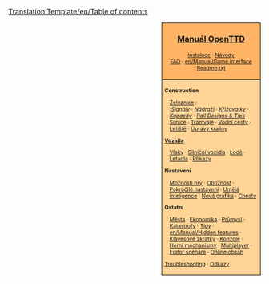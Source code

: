 <noinclude>[[Translation:Template/en/Table of contents]]</noinclude><noinclude>{{cs/Překlad|origin= Template:Table of contents
|from  = en
|to    = cs
|Percentage =50
}}
</noinclude>
<div style="float:right; padding-left:12px; background:#ffffff;">
<div style="border:1px solid #000000; background:#ffb466; padding:5px; -moz-border-radius-topleft:5px; -moz-border-radius-topright:5px; font-size: 12pt;">
<center><strong><font size="3">[[cs/Manual/Main Page|Manuál OpenTTD]]</font></strong></center>
<div style="font-size: 8pt; text-align: center;">
[[cs/Instalace|Instalace]] &middot; 
[[cs/Manual/Tutorial/Main Page|Návody]]<br />
[[cs/Archive/Community/FAQ|FAQ]] &middot; 
[[en/Manual/Game interface]]<br />
[[cs/Readme.txt|Readme.txt]]
</div>
</div>
<div style="border:1px solid black; border-top-width: 0px; background:#ffd496; padding:5px; -moz-border-radius-bottomleft:5px; -moz-border-radius-bottomright:8px; font-size: 8pt;">

<div style="width: 186px">
'''Construction'''
<div style="margin-left:10px;">
[[cs/Manual/Stavba železnic|Železnice]] : <br />
:''[[cs/Manual/Signály|Signály]]'' &middot; ''[[cs/Manual/Nádraží|Nádraží]]'' &middot; ''[[cs/Community/Junctionary/Main Page|Křižovatky]]'' &middot; ''[[cs/Kapacity|Kapacity]]'' &middot; ''[[en/Community/Rail Designs|Rail Designs & Tips]]''
[[cs/Manual/Stavba silnic|Silnice]] &middot; [[cs/Manual/Tramvaje|Tramvaje]] &middot; [[cs/Manual/Stavba vodních cest|Vodní cesty]] &middot; [[cs/Manual/Stavba letišť|Letiště]] &middot; [[cs/Manual/Úpravy krajiny|Úpravy krajiny]]
</div>
</div>

<div style="width: 186px">
'''[[cs/Vozidla|Vozidla]]'''
<div style="margin-left:10px;">
[[cs/Manual/Vlaky|Vlaky]] &middot; [[cs/Silniční vozidla|Silniční vozidla]] &middot; [[cs/Lodě|Lodě]] &middot;
[[cs/Letadla|Letadla]] &middot; [[cs/Příkazy|Příkazy]]
</div>
</div>

<div style="width: 186px">
'''Nastavení'''
<div style="margin-left:10px;">
[[cs/Možnosti hry|Možnosti hry]] &middot; [[cs/Obtížnost|Obtížnost]] &middot; [[cs/Pokročilé nastavení|Pokročilé nastavení]] &middot; [[cs/Umělá inteligence|Umělá inteligence]] &middot;
[[cs/NewGRF|Nová grafika]] &middot; [[cs/Manual/Cheaty (Podvody)|Cheaty]]
</div>
</div>

<div style="width: 186px">
'''Ostatní'''<br />
<div style="margin-left:10px;">
[[cs/Město|Města]] &middot; [[cs/Ekonomika|Ekonomika]] &middot; [[cs/Manual/Průmysl|Průmysl]] &middot;
[[cs/Katastrofy|Katastrofy]] &middot; [[cs/Tipy|Tipy]] &middot;
[[en/Manual/Hidden features]] &middot; [[cs/Manual/Klávesové zkratky|Klávesové zkratky]] &middot;
[[cs/Konzole|Konzole]] &middot; [[cs/Herní mechanismy|Herní mechanismy]] &middot;
[[cs/Multiplayer|Multiplayer]] &middot; [[cs/Editor scénáře|Editor scénáře]] &middot;
[[cs/Online obsah|Online obsah]]
</div>
</div>

[[en/Archive/Manual/Troubleshooting|Troubleshooting]] &middot; [[cs/Odkazy|Odkazy]]
</div>
</div>
<includeonly>[[Category:cs/Manual/Manuál|{{PAGENAME}}]]</includeonly>